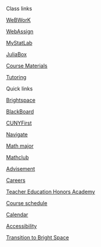 <!-- autogenerated by julia sidebar-links.jl -->

::: {.d-grid .gap-0}
:::: {.card}
::::: {.card-header}
Class links
:::::

::::: {.btn .btn-light .text-start .text-black}
[<i class="bi-pencil"></i> WeBWorK](/WeBWorK/courses.html){.btn-outline-light alt="webwork"}
:::::

::::: {.btn .btn-light .text-start .text-black}
[<i class="bi-pencil"></i> WebAssign](https://www.webassign.net/){.btn-outline-light alt="webassign"}
:::::

::::: {.btn .btn-light .text-start .text-black}
[<i class="bi-pencil"></i> MyStatLab](https://mlm.pearson.com/northamerica/mystatlab/){.btn-outline-light alt="mystatlab"}
:::::

::::: {.btn .btn-light .text-start .text-black}
[<i class="bi-terminal-fill"></i> JuliaBox](/juliabox){.btn-outline-light alt="JuliaBox"}
:::::

::::: {.btn .btn-light .text-start .text-black}
[<i class="bi-pencil"></i> Course Materials](/Undergraduate/Courses/){.btn-outline-light alt="Materials"}
:::::

::::: {.btn .btn-light .text-start .text-black}
[<i class="bi-person-circle"></i> Tutoring](/Undergraduate/Tutoring/){.btn-outline-light alt="Tutoring"}
:::::



::::
:::

::: {.d-grid .gap-0}
:::: {.card}

::::: {.card-header}
Quick links
:::::

::::: {.btn .btn-light .text-start .text-black}
[<i class="bi-journal"></i> Brightspace](https://brightspace.cuny.edu/){.btn-outline-light alt="brightspace"}
:::::

::::: {.btn .btn-light .text-start .text-black}
[<i class="bi-journal"></i> BlackBoard](https://www.cuny.edu/about/administration/offices/cis/core-functions/cuny-blackboard/){.btn-outline-light alt="blackboard"}
:::::

::::: {.btn .btn-light .text-start .text-black}
[<i class="bi-tools"></i> CUNYFirst](https://www.cuny.edu/about/administration/offices/cis/cunyfirst/){.btn-outline-light alt="cuny first"}
:::::

::::: {.btn .btn-light .text-start .text-black}
[<i class="bi-tools"></i> Navigate](https://csi-cuny.campus.eab.com/){.btn-outline-light alt="Navigate"}
:::::

::::: {.btn .btn-light .text-start .text-black}
[<i class="bi-ui-checks-grid"></i> Math major](/Undergraduate/Major/){.btn-outline-light alt="Major"}
:::::

::::: {.btn .btn-light .text-start .text-black}
[<i class="bi-transparency"></i> Mathclub](https://math-csi-cuny.github.io/mathclub/){.btn-outline-light alt="Major"}
:::::

::::: {.btn .btn-light .text-start .text-black}
[<i class="bi-person-check-fill"></i> Advisement](/Undergraduate/AdvisingDocuments/){.btn-outline-light alt="Advisement"}
:::::

::::: {.btn .btn-light .text-start .text-black}
[<i class="bi-door-open"></i> Careers](/Undergraduate/Career/){.btn-outline-light alt="Careers in mathematics"}
:::::

::::: {.btn .btn-light .text-start .text-black}
[<i class="bi-lightbulb"></i> Teacher Education Honors Academy](https://www.csi.cuny.edu/academics-and-research/specialized-programs/honors-programs/teacher-education-honors-academy){.btn-outline-light alt="Teacher Education Honors Academy"}
:::::

::::: {.btn .btn-light .text-start .text-black}
[<i class="bi-layout-wtf"></i> Course schedule](/Undergraduate/Courses/CUNYFirst/){.btn-outline-light alt="Course Schedule"}
:::::

::::: {.btn .btn-light .text-start .text-black}
[<i class="bi-calendar-week"></i> Calendar](/calendar.html){.btn-outline-light alt="College calendar"}
:::::

::::: {.btn .btn-light .text-start .text-black}
[<i class="bi-pencil"></i> Accessibility](https://mth229.github.io/CSI-Math-ADA/){.btn-outline-light alt="Accessibility"}
:::::

::::: {.btn .btn-light .text-start .text-black}
[<i class="bi-pencil"></i> Transition to Bright Space](/BB2BS/){.btn-outline-light alt="Brightspace"}
:::::



::::
:::
